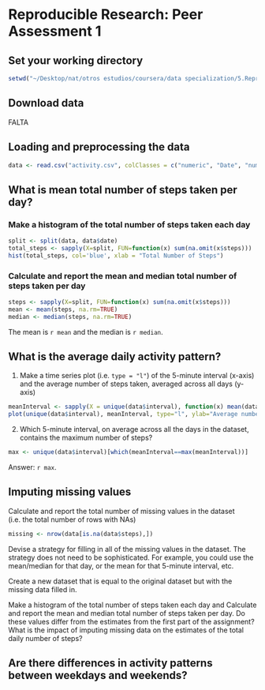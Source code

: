 # Reproducible Research: Peer Assessment 1

## Set your working directory
```r
setwd("~/Desktop/nat/otros estudios/coursera/data specialization/5.Reproducible Research/project1/RepData_PeerAssessment1")
````
## Download data

FALTA

## Loading and preprocessing the data

```r
data <- read.csv("activity.csv", colClasses = c("numeric", "Date", "numeric"))
````

## What is mean total number of steps taken per day?
### Make a histogram of the total number of steps taken each day
```r
split <- split(data, data$date)
total_steps <- sapply(X=split, FUN=function(x) sum(na.omit(x$steps)))
hist(total_steps, col='blue', xlab = "Total Number of Steps")
````

### Calculate and report the **mean** and **median** total number of steps taken per day
```r
steps <- sapply(X=split, FUN=function(x) sum(na.omit(x$steps)))
mean <- mean(steps, na.rm=TRUE)
median <- median(steps, na.rm=TRUE)
````
The mean is `r mean` and the median is `r median`.

## What is the average daily activity pattern?
1. Make a time series plot (i.e. `type = "l"`) of the 5-minute interval (x-axis) and the average number of steps taken, averaged across all days (y-axis)

```r
meanInterval <- sapply(X = unique(data$interval), function(x) mean(data[data$interval==x,'steps'], na.rm = TRUE))
plot(unique(data$interval), meanInterval, type="l", ylab="Average number of steps", xlab="Interval")
````

2. Which 5-minute interval, on average across all the days in the dataset, contains the maximum number of steps?
```r
max <- unique(data$interval)[which(meanInterval==max(meanInterval))]
````
Answer: `r max`.

## Imputing missing values

Calculate and report the total number of missing values in the dataset (i.e. the total number of rows with NAs)
```r
missing <- nrow(data[is.na(data$steps),])
````


Devise a strategy for filling in all of the missing values in the dataset. The strategy does not need to be sophisticated. For example, you could use the mean/median for that day, or the mean for that 5-minute interval, etc.

Create a new dataset that is equal to the original dataset but with the missing data filled in.

Make a histogram of the total number of steps taken each day and Calculate and report the mean and median total number of steps taken per day. Do these values differ from the estimates from the first part of the assignment? What is the impact of imputing missing data on the estimates of the total daily number of steps?




## Are there differences in activity patterns between weekdays and weekends?
